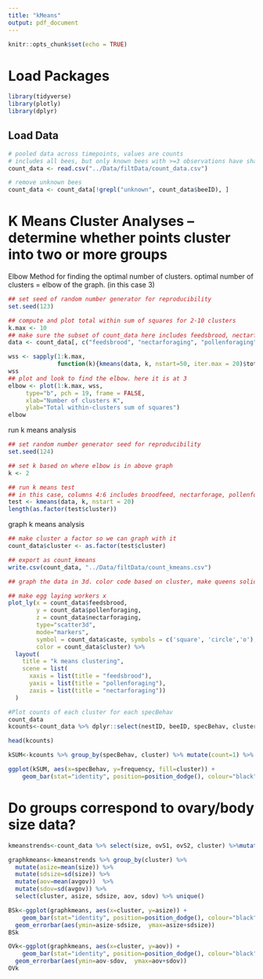 ```yaml
---
title: "kMeans"
output: pdf_document
---
```


```r
knitr::opts_chunk$set(echo = TRUE)
```

# Load Packages
```r
library(tidyverse)
library(plotly)
library(dplyr)
```

## Load Data
```r
# pooled data across timepoints, values are counts
# includes all bees, but only known bees with >=3 observations have shannon values
count_data <- read.csv("../Data/filtData/count_data.csv")

# remove unknown bees
count_data <- count_data[!grepl("unknown", count_data$beeID), ]

```

# K Means Cluster Analyses -- determine whether points cluster into two or more groups
Elbow Method for finding the optimal number of clusters. optimal number of clusters = elbow of the graph. (in this case 3)
```r
## set seed of random number generator for reproducibility
set.seed(123)

## compute and plot total within sum of squares for 2-10 clusters
k.max <- 10
## make sure the subset of count_data here includes feedsbrood, nectarforage, pollenforage, egglay
data <- count_data[, c("feedsbrood", "nectarforaging", "pollenforaging")]

wss <- sapply(1:k.max, 
              function(k){kmeans(data, k, nstart=50, iter.max = 20)$tot.withinss})
wss
## plot and look to find the elbow. here it is at 3
elbow <- plot(1:k.max, wss,
     type="b", pch = 19, frame = FALSE, 
     xlab="Number of clusters K",
     ylab="Total within-clusters sum of squares")
elbow
```

run k means analysis
```r
## set random number generator seed for reproducibility
set.seed(124)

## set k based on where elbow is in above graph
k <- 2

## run k means test
## in this case, columns 4:6 includes broodfeed, nectarforage, pollenforage
test <- kmeans(data, k, nstart = 20)
length(as.factor(test$cluster))
```
 graph k means analysis
```r
## make cluster a factor so we can graph with it
count_data$cluster <- as.factor(test$cluster)

## export as count_kmeans
write.csv(count_data, "../Data/filtData/count_kmeans.csv")

## graph the data in 3d. color code based on cluster, make queens solid circles and workers open circles. 

## make egg laying workers x 
plot_ly(x = count_data$feedsbrood, 
        y = count_data$pollenforaging, 
        z = count_data$nectarforaging, 
        type="scatter3d", 
        mode="markers",
        symbol = count_data$caste, symbols = c('square', 'circle','o'),
        color = count_data$cluster) %>%
  layout(
    title = "k means clustering",
    scene = list(
      xaxis = list(title = "feedsbrood"),
      yaxis = list(title = "pollenforaging"),
      zaxis = list(title = "nectarforaging"))
  )

#Plot counts of each cluster for each specBehav
count_data
kcounts<-count_data %>% dplyr::select(nestID, beeID, specBehav, cluster)

head(kcounts)

kSUM<-kcounts %>% group_by(specBehav, cluster) %>% mutate(count=1) %>% mutate(frequency=sum(count)) %>% dplyr::select(specBehav, cluster, frequency) %>% unique()

ggplot(kSUM, aes(x=specBehav, y=frequency, fill=cluster)) +
    geom_bar(stat="identity", position=position_dodge(), colour="black")

```
# Do groups correspond to ovary/body size data?  
```r
kmeanstrends<-count_data %>% select(size, ovS1, ovS2, cluster) %>%mutate(avgov=(ovS1+ovS2)/2) %>% na.omit()

graphkmeans<-kmeanstrends %>% group_by(cluster) %>% 
  mutate(asize=mean(size)) %>%  
  mutate(sdsize=sd(size)) %>% 
  mutate(aov=mean(avgov))  %>% 
  mutate(sdov=sd(avgov)) %>% 
  select(cluster, asize, sdsize, aov, sdov) %>% unique()

BSk<-ggplot(graphkmeans, aes(x=cluster, y=asize)) +
    geom_bar(stat="identity", position=position_dodge(), colour="black") + 
  geom_errorbar(aes(ymin=asize-sdsize,  ymax=asize+sdsize))
BSk

OVk<-ggplot(graphkmeans, aes(x=cluster, y=aov)) +
    geom_bar(stat="identity", position=position_dodge(), colour="black") + 
  geom_errorbar(aes(ymin=aov-sdov,  ymax=aov+sdov))
OVk

```
